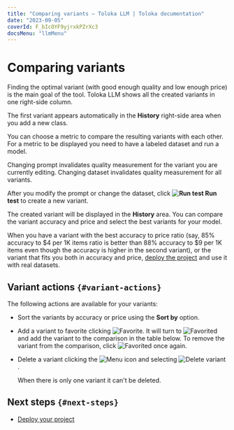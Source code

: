 ```yaml
---
title: "Comparing variants — Toloka LLM | Toloka documentation"
date: "2023-09-05"
coverId: F_bIcOYF9yjrxkPZrXc3
docsMenu: "llmMenu"
---
```


# Comparing variants

Finding the optimal variant (with good enough quality and low enough price) is the main goal of the tool. Toloka LLM shows all the created variants in one right-side column.

The first variant appears automatically in the **History** right-side area when you add a new class.

You can choose a metric to compare the resulting variants with each other. For a metric to be displayed you need to have a labeled dataset and run a model.

Changing prompt invalidates quality measurement for the variant you are currently editing. Changing dataset invalidates quality measurement for all variants.

After you modify the prompt or change the dataset, click **<img src="https://toloka.ai/files/run-test.svg" alt="Run test" /> Run test** to create a new variant.

The created variant will be displayed in the **History** area. You can compare the variant accuracy and price and select the best variants for your model.

When you have a variant with the best accuracy to price ratio (say, 85% accuracy to $4 per 1K items ratio is better than 88% accuracy to $9 per 1K items even though the accuracy is higher in the second variant), or the variant that fits you both in accuracy and price, [deploy the project](/docs/toloka-llm/deploy) and use it with real datasets.

## Variant actions `{#variant-actions}`

The following actions are available for your variants:

- Sort the variants by accuracy or price using the **Sort by** option.

- Add a variant to favorite clicking <img src="https://toloka.ai/files/favorite.svg" alt="Favorite" />. It will turn to <img src="https://toloka.ai/files/favorite-orange.svg" alt="Favorited" /> and add the variant to the comparison in the table below. To remove the variant from the comparison, click <img src="https://toloka.ai/files/favorite-orange.svg" alt="Favorited" /> once again.

- Delete a variant clicking the <img src="https://toloka.ai/files/kebab.svg" alt="Menu" /> icon and selecting <img src="https://toloka.ai/files/delete.svg" alt="Delete variant" />.

    <Note mode="note" title="Note">

    When there is only one variant it can't be deleted.

    </Note>

## Next steps `{#next-steps}`

- [Deploy your project](/docs/toloka-llm/deploy)